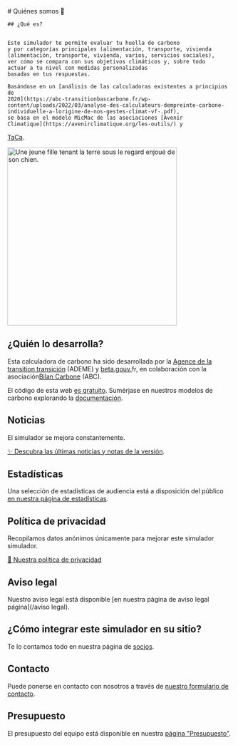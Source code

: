 <div className="flex flex-wrap gap-16 pb-8 md:flex-nowrap">
  <div>
    # Quiénes somos 🦔

    ## ¿Qué es?


    Este simulador te permite evaluar tu huella de carbono
    y por categorías principales (alimentación, transporte, vivienda
    (alimentación, transporte, vivienda, varios, servicios sociales),
    ver cómo se compara con sus objetivos climáticos y, sobre todo
    actuar a tu nivel con medidas personalizadas
    basadas en tus respuestas.

    Basándose en un [análisis de las calculadoras existentes a principios de
    2020](https://abc-transitionbascarbone.fr/wp-content/uploads/2022/03/analyse-des-calculateurs-dempreinte-carbone-individuelle-a-lorigine-de-nos-gestes-climat-vf-.pdf),
    se basa en el modelo MicMac de las asociaciones [Avenir
    Climatique](https://avenirclimatique.org/les-outils/) y
   <a href="https://www.taca.asso.fr/">TaCa</a>.
  </div>

  <img
    className="self-center border-none"
    src="/images/illustrations/girl-holding-earth.svg"
    width="380"
    height="400"
    alt="Une jeune fille tenant la terre sous le regard enjoué de son chien."
  />
</div>



## ¿Quién lo desarrolla?

Esta calculadora de carbono ha sido desarrollada por la [Agence de la transition
transición](https://www.ademe.fr/) (ADEME) y
<a href="https://beta.gouv.fr/">beta.gouv.</a>fr, en colaboración con la
asociación<a href="https://www.associationbilancarbone.fr/">Bilan Carbone</a>
(ABC).

El código de esta web <a href="https://github.com/betagouv/ecolab-data">es gratuito</a>.
Sumérjase en nuestros modelos de carbono explorando la
<a href="/documentation">documentación</a>.

## Noticias

El simulador se mejora constantemente.

[✨️ Descubra las últimas noticias y
notas de la versión](/noticias).

## Estadísticas

Una selección de estadísticas de audiencia está a disposición del público <a href="/stats">en nuestra página de estadísticas</a>.

## Política de privacidad

Recopilamos datos anónimos únicamente para mejorar este simulador
simulador.

<a href="/vie-privée">🍪 Nuestra política de privacidad</a>

## Aviso legal

Nuestro aviso legal está disponible [en nuestra página de aviso legal
página](/aviso legal).

## ¿Cómo integrar este simulador en su sitio?

Te lo contamos todo en nuestra página de <a href="/partenaires">socios</a>.

## Contacto

Puede ponerse en contacto con nosotros a través de <a href="/contact">nuestro formulario de contacto</a>.

## Presupuesto

El presupuesto del equipo está disponible en nuestra <a href="/budget">página "Presupuesto"</a>.

